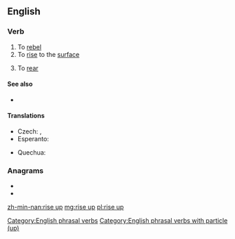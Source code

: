 ==English==

===Verb===
{{en-verb|head=[[rise]] [[up]]|rises up|rising up|rose up|risen up}}

# To [[rebel]]
# To [[rise]] to the [[surface]]
# {{label|en|of a horse etc}} To [[rear]]

====See also====
* {{l|en|uprise}}

====Translations====
{{trans-top|to rise to the surface}}
* Czech: {{t|cs|povstat|pf}}, {{t|cs|povstávat|impf}}
* Esperanto: {{t|eo|leviĝi}}
{{trans-mid}}
* Quechua: {{t|qu|lluqsiy}}
{{trans-bottom}}

===Anagrams===
* {{l|en|Epirus}}
* {{l|en|uprise}}

[[Category:English phrasal verbs]]
[[Category:English phrasal verbs with particle (up)]]

[[zh-min-nan:rise up]]
[[mg:rise up]]
[[pl:rise up]]